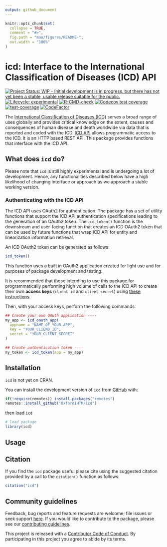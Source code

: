 ```yaml
---
output: github_document
---
```


<!-- README.md is generated from README.Rmd. Please edit that file -->

```r
knitr::opts_chunk$set(
  collapse = TRUE,
  comment = "#>",
  fig.path = "man/figures/README-",
  out.width = "100%"
)
```

# icd: Interface to the International Classification of Diseases (ICD) API

<!-- badges: start -->
[![Project Status: WIP – Initial development is in progress, but there has not yet been a stable, usable release suitable for the public.](https://www.repostatus.org/badges/latest/wip.svg)](https://www.repostatus.org/#wip)
[![Lifecycle: experimental](https://img.shields.io/badge/lifecycle-experimental-orange.svg)](https://lifecycle.r-lib.org/articles/stages.html#experimental)
[![R-CMD-check](https://github.com/OxfordIHTM/icd/actions/workflows/R-CMD-check.yaml/badge.svg)](https://github.com/OxfordIHTM/icd/actions/workflows/R-CMD-check.yaml)
[![Codecov test coverage](https://codecov.io/gh/OxfordIHTM/icd/branch/main/graph/badge.svg)](https://app.codecov.io/gh/OxfordIHTM/icd?branch=main)
[![test-coverage](https://github.com/OxfordIHTM/icd/actions/workflows/test-coverage.yaml/badge.svg)](https://github.com/OxfordIHTM/icd/actions/workflows/test-coverage.yaml)
[![CodeFactor](https://www.codefactor.io/repository/github/oxfordihtm/icd/badge)](https://www.codefactor.io/repository/github/oxfordihtm/icd)
<!-- badges: end -->

The [International Classification of Diseases (ICD)](https://www.who.int/standards/classifications/classification-of-diseases) serves a broad range of uses globally and provides critical knowledge on the extent, causes and consequences of human disease and death worldwide via data that is reported and coded with the ICD. [ICD API](https://icd.who.int/icdapi) allows programmatic access to the ICD. It is an HTTP based REST API. This package provides functions that interface with the ICD API.

## What does `icd` do?

Please note that `icd` is still highly experimental and is undergoing a lot of development. Hence, any functionalities described below have a high likelihood of changing interface or approach as we approach a stable working version.

### Authenticating with the ICD API

The ICD API uses OAuth2 for authentication. The package has a set of utility functions that support the ICD API authentication specifications leading to the generation of an OAuth2 token. The `icd_token()` function is the downstream and user-facing function that creates an ICD OAuth2 token that can be used by future functions that wrap ICD API for entity and linearization information retrieval.

An ICD OAuth2 token can be generated as follows:

```R
icd_token()
```

This function uses a built in OAuth2 application created for light use and for purposes of package development and testing.

It is recommended that those intending to use this package for programmatically performing high volume of calls to the ICD API to create their own **access keys** (`client id` and `client secret`) using [these instructions](https://icd.who.int/docs/icd-api/API-Authentication/).

Then, with your access keys, perform the following commands:


```R
## Create your own OAuth application ----
my_app <- icd_oauth_app(
  appname = "NAME_OF_YOUR_APP",
  key = "YOUR_CLIEND_ID",
  secret = "YOUR_CLIENT_SECRET"
)

## Create authentication token ----
my_token <- icd_token(app = my_app)
```

## Installation

`icd` is not yet on CRAN.

You can install the development version of `icd` from [GitHub](https://github.com/OxfordIHTM/icd) with:

```r
if(!require(remotes)) install.packages("remotes")
remotes::install_github("OxfordIHTM/icd")
```

then load `icd`

```r
# load package
library(icd)
```

## Usage

## Citation

If you find the `icd` package useful please cite using the suggested citation provided by a call to the `citation()` function as follows:

```r
citation("icd")
```

## Community guidelines

Feedback, bug reports and feature requests are welcome; file issues or seek support [here](https://github.com/OxfordIHTM/icd/issues). If you would like to contribute to the package, please see our [contributing guidelines](https://oxford-ihtm.io/icd/CONTRIBUTING.html).

This project is released with a [Contributor Code of Conduct](https://OxfordIHTM/codeditr/CODE_OF_CONDUCT.html). By participating in this project you agree to abide by its terms.
